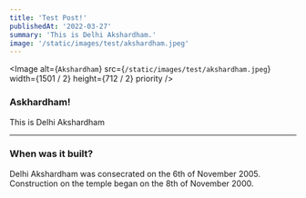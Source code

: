 ```yaml
---
title: 'Test Post!'
publishedAt: '2022-03-27'
summary: 'This is Delhi Akshardham.'
image: '/static/images/test/akshardham.jpeg'
---
```


<Image
  alt={`Akshardham`}
  src={`/static/images/test/akshardham.jpeg`}
  width={1501 / 2}
  height={712 / 2}
  priority
/>

### Askhardham!

This is Delhi Akshardham

---

### When was it built?

Delhi Akshardham was consecrated on the 6th of November 2005. Construction on the temple began on the 8th of November 2000.

